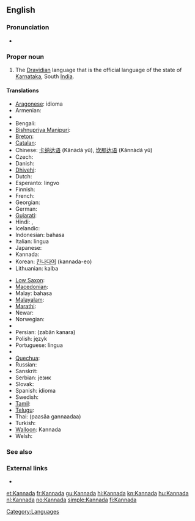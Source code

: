 {{also|kannada}}
==English==

===Pronunciation===
* {{audio|En-us-Kannada.ogg|Audio (US)}}

===Proper noun===
{{wikipedia}}
{{en-proper noun}}

# The [[Dravidian]] language that is the official language of the state of [[Karnataka]], South [[India]].

====Translations====
{{trans-top|language}}
* [[Aragonese]]: idioma {{t-|an|canarés|xs=Aragonese}}
* Armenian: {{t-|hy|կաննադա|tr=kannada|sc=Armn|xs=Armenian}}
* {{trreq|Assamese}}
* Bengali: {{t|bn|কন্নড় ভাষা|sc=Beng|xs=Bengali}}
* [[Bishnupriya Manipuri]]: {{tø|bpy|কন্নড় ঠার|sc=Beng}}
* [[Breton]]: {{t|br|kannadeg|xs=Breton}}
* [[Catalan]]: {{t|ca|kanara}}
* Chinese: [[卡纳达语]] (Kǎnàdá yǔ), [[坎那达语]] (Kǎnnàdá yǔ)
* Czech: {{t|cs|kannadština}}
* Danish: {{t-|da|kannada}}
* [[Dhivehi]]: {{tø|dv|ކައްނަޑާ}}
* Dutch: {{t+|nl|Kannada}}
* Esperanto: {{t|eo|Kanara|xs=Esperanto}} lingvo
* Finnish: {{t+|fi|kannada}}
* French: {{t+|fr|kannada|m}}
* Georgian: {{t|ka|კანადა|tr=kanada|xs=Georgian}}
* German: {{t-|de|Kannada|n}}
* [[Gujarati]]: {{t|gu|કન્નડ|sc=Gujr|xs=Gujarati}} {{t|gu|ભાષા|sc=Gujr|xs=Gujarati}}
* Hindi: {{t+|hi|कन्नड़|sc=Deva|xs=Hindi}} {{t+|hi|भाषा|sc=Deva|xs=Hindi}}, {{t+|hi|कन्नड|sc=Deva|xs=Hindi}}
* Icelandic: {{t|is|kanaríska}}
* Indonesian: bahasa {{t-|id|Kannada|xs=Indonesian}}
* Italian: lingua {{t-|it|kannada}}
* Japanese: {{t+|ja|カンナダ語|tr=kannada go|sc=Jpan}}
* Kannada: {{t+|kn|ಕನ್ನಡ|tr=kannaḍa|sc=Knda|xs=Kannada}}
* Korean: [[칸나다어]] (kannada-eo)
* Lithuanian: {{t|lt|kanadų|xs=Lithuanian}} kalba
{{trans-mid}}
* [[Low Saxon]]: {{tø|nds|Kannada}}
* [[Macedonian]]: {{t|mk|канада|sc=Cyrl|xs=Macedonian}}
* Malay: bahasa {{t-|ms|Kannada|xs=Malay}}
* [[Malayalam]]: {{t|ml|കന്നഡ|sc=Mlym|xs=Malayalam}}
* [[Marathi]]: {{t-|mr|कन्नड|sc=Deva|xs=Marathi}} {{t+|mr|भाषा|sc=Deva|xs=Marathi}}
* Newar: {{tø|new|कन्नड|sc=Deva}} {{tø|new|भाषा|sc=Deva}}
* Norwegian: {{t-|no|kannada}}
* {{trreq|Oriya}}
* Persian: {{fa-Arab|[[زبان کانارا]]}} (zabân kanara)
* Polish: język {{t-|pl|kannada}}
* Portuguese: língua {{t|pt|canaresa}}
* {{trreq|Punjabi}}
* [[Quechua]]: {{t|qu|kannada simi|xs=Quechua}}
* Russian: {{t|ru|каннада|f|tr=kánnada|sc=Cyrl}}
* Sanskrit: {{tø|sa|कन्नड|sc=Deva}}
* Serbian: {{t|sr|канада|sc=Cyrl}} језик
* Slovak: {{t|sk|kannadčina}}
* Spanish: idioma {{t|es|canarés}}
* Swedish: {{t-|sv|kannada}}
* [[Tamil]]: {{t|ta|கன்னடம்|sc=Taml|xs=Tamil}}
* [[Telugu]]: {{t|te|కన్నడ భాష|sc=Telu}}
* Thai: {{Thai|[[ภาษากันนาดา]]}} (paasăa gannaadaa)
* Turkish: {{t-|tr|Kannada}} {{t-|tr|dili}}
* [[Walloon]]: Kannada
* Welsh: {{t-|cy|kannada|xs=Welsh}}
{{trans-bottom}}

===See also===
{{interwiktionary|code=kn}}

===External links===
* {{ISO 639|link=Ethnologue|1code=kn|code=kan}}

[[Category:Languages]]

[[et:Kannada]]
[[fr:Kannada]]
[[gu:Kannada]]
[[hi:Kannada]]
[[kn:Kannada]]
[[hu:Kannada]]
[[nl:Kannada]]
[[no:Kannada]]
[[simple:Kannada]]
[[fi:Kannada]]